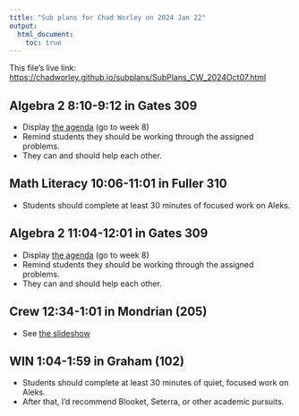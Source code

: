 ```yaml
---
title: "Sub plans for Chad Worley on 2024 Jan 22"
output: 
  html_document:
    toc: true
---
```


This file's live link: [https://chadworley.github.io/subplans/SubPlans_CW_2024Oct07.html](https://chadworley.github.io/subplans/SubPlans_CW_2024Oct07.html)

## Algebra 2 8:10-9:12 in Gates 309

* Display [the agenda](file:///Users/chad.worley@bartcharter.org/Documents/chadworley.github.io/a2/weekly_a2.html) (go to week 8)
* Remind students they should be working through the assigned problems.
* They can and should help each other.

## Math Literacy 10:06-11:01 in Fuller 310

* Students should complete at least 30 minutes of focused work on Aleks.


## Algebra 2 11:04-12:01 in Gates 309

* Display [the agenda](file:///Users/chad.worley@bartcharter.org/Documents/chadworley.github.io/a2/weekly_a2.html) (go to week 8)
* Remind students they should be working through the assigned problems.
* They can and should help each other.

## Crew 12:34-1:01 in Mondrian (205)

* See [the slideshow](https://docs.google.com/presentation/d/1c4fFhdA4EeU19Ko8ytZYxLrXAk41EZkgHnj-shSigvQ/edit?usp=sharing)

## WIN 1:04-1:59 in Graham (102)

* Students should complete at least 30 minutes of quiet, focused work on Aleks.
* After that, I'd recommend Blooket, Seterra, or other academic pursuits.














